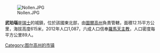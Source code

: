 [[Image:Nollen.JPG|right]]

'''武珀瑙'''是[[瑞士|瑞士]]的城鎮，位於該國東北部，由[[圖爾高州|圖爾高州]]負責管轄，面積12.15平方公里，海拔高度615米，2012年人口1,087，六成人口信奉[[羅馬天主教|羅馬天主教]]，人口密度每平方公里89人。

{{Switzerland-geo-stub}}
[[Category:图尔高州的市镇|Category:图尔高州的市镇]]